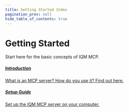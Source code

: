 ```yaml
---
title: Getting Started Index
pagination_prev: null
hide_table_of_contents: true
---
```



# Getting Started

Start here for the basic concepts of IQM MCP.

<Columns>
<Column>
  <a class='card'  href="Introduction">
  <Card className='indexCards'>
    <CardHeader>
      <h5><Doc /> Introduction</h5>
    </CardHeader>
    <CardBody>
      What is an MCP server? How do you use it? Find out here. 
    </CardBody>
  </Card>
  </a>
</Column>
<Column>
    <a class='card' href="Setup-Guide">
    <Card className='indexCards'>
    <CardHeader>
      <h5><Doc /> Setup Guide</h5>
    </CardHeader>
    <CardBody>
      Set up the IQM MCP server on your computer.
    </CardBody>
  </Card>
  </a>
</Column>
</Columns>
